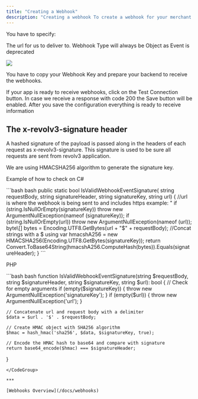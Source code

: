 ---
title: "Creating a Webhook"
description: "Creating a webhook To create a webhook for your merchant you have to go to Webhooks page and create a new webhook."
---

You have to specify:

The url for us to deliver to. Webhook Type will always be Object as Event is deprecated

![](\images\docs\06ede134be81c4dd4cc5fd6841a62bedd37cd92e2a4716b9c62c20fa65d9c23d-image.png)

You have to copy your Webhook Key and prepare your backend to receive the webhooks.

If your app is ready to receive webhooks, click on the Test Connection button. In case we receive a response with code 200 the Save button will be enabled. After you save the configuration everything is ready to receive information## The x-revolv3-signature header
A hashed signature of the payload is passed along in the headers of each request as x-revolv3-signature. This signature is used to be sure all requests are sent from revolv3 application.

We are using HMACSHA256 algorithm to generate the signature key.

Example of how to check on C#

<CodeGroup>
  ```bash bash
  public static bool IsValidWebhookEventSignature(  
          string requestBody,  
          string signatureHeader,  
          string signatureKey,  
          string url)  
  {  
    //url is where the webhook is being sent to and includes https example: "<https://webhook.site/462a579b-1cb2-4ae4-b4de-631fad16b3dd">  
  	if (string.IsNullOrEmpty(signatureKey))  
  		throw new ArgumentNullException(nameof (signatureKey));  
  	if (string.IsNullOrEmpty(url))  
  		throw new ArgumentNullException(nameof (url));  
  	byte\[] bytes = Encoding.UTF8.GetBytes(url + "$" + requestBody); //Concat strings with a $  
  	using var hmacshA256 = new HMACSHA256(Encoding.UTF8.GetBytes(signatureKey));  
  	return Convert.ToBase64String(hmacshA256.ComputeHash(bytes)).Equals(signatureHeader);  
  }
  ```
</CodeGroup>

PHP

<CodeGroup>
  ```bash bash
  function IsValidWebhookEventSignature(string $requestBody, string $signatureHeader, string $signatureKey, string $url): bool  
  {  
    // Check for empty arguments  
    if (empty($signatureKey)) {  
      throw new ArgumentNullException('signatureKey');  
    }  
    if (empty($url)) {  
      throw new ArgumentNullException('url');  
    }

    // Concatenate url and request body with a delimiter  
    $data = $url . '$' . $requestBody;

    // Create HMAC object with SHA256 algorithm  
    $hmac = hash_hmac('sha256', $data, $signatureKey, true);

    // Encode the HMAC hash to base64 and compare with signature  
    return base64_encode($hmac) === $signatureHeader;  
  }
  ```
</CodeGroup>

***

[Webhooks Overview](/docs/webhooks)
